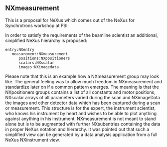 ==NXmeasurement==
This is a proposal for NeXus which comes out of the NeXus for Synchrotrons workshop at PSI


In order to satisfy the requirements of the beamline scientist an additional, simplified 
NeXus hierarchy is proposed:


<pre>
entry:NXentry
   measurement:NXmeasurement
      positions:NXpositioners
      scalars:NXscalar
      images:NXimagedata
</pre>
  
Please note that this is an example how a NXmeasurement group may look like. The general feeling was 
to allow much freedom in NXmeasurement and standardize later on if a common pattern emerges. 
The meaning is that the NXpositioners groups contains a list of all constants and motor positions, 
NXscalar arrays of all parameters varied during the scan and NXimageData the images and other detector data which has been captured 
during a scan or measurement. This structure is for the expert, the instrument scientist, who knows 
his instrument by heart and wishes to be able to plot anything against anything in his instrument. 
NXmeasurement is not meant to stand alone but is to be augmented with further NXsubentries 
containing the data in proper NeXus notation and hierarchy. It was pointed out that such a 
simplified view can be generated by a data analysis application from a full NeXus NXinstrument view.